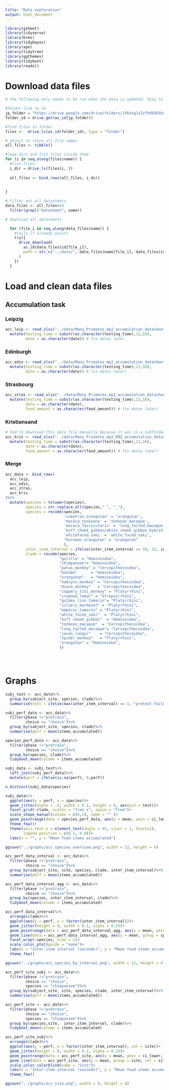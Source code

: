 ```yaml
---
title: "Data exploration"
output: html_document
---
```


```r

library(gsheet)
library(tidyverse)
library(brms)
library(tidybayes)
library(ape)
library(tidytree)
library(ggthemes)
library(tidyboot)
library(readxl)

```

# Download data files

```r

# The following only needs to be run when the data is updated. Skip to next snippet if ther is no update

#folder link to id
jp_folder = "https://drive.google.com/drive/folders/1YRzkqJxZzfhUE0k5bxHI1Sxnu4lLsWTV"
folder_id = drive_get(as_id(jp_folder))

#find files in folder
files <-  drive_ls(as_id(folder_id), type = "folder")

# object to store all file names 
all_files <- tibble()

#loop dirs and list files inside them
for (i in seq_along(files$name)) {
  #list files
  i_dir = drive_ls(files[i, ])
  
  all_files <- bind_rows(all_files, i_dir)
  
   
}

# filter out all datasheets
data_files <- all_files%>%
  filter(grepl("datasheet", name))

# download all datasheets

  for (file_i in seq_along(data_files$name)) {
    #fails if already exists
    try({
      drive_download(
        as_id(data_files$id[file_i]),
        path = str_c("../data/", data_files$name[file_i], data_files$id[file_i])
      )
    })
  }


```

# Load and clean data files

## Accumulation task

### Leipzig

```r
acc_leip <- read_xlsx("../data/Many_Primates_mp2_accumulation_datasheet_leipzig1_0E-r8MU6_48JTdKM9X0f70ZddqIhCiFQJe4eX2kBoY.xlsx", sheet = 2)%>%
  mutate(testing_time = substr(as.character(testing_time),12,16),
         date = as.character(date)) # fix dates later
```

### Edinburgh

```r
acc_edin <- read_xlsx("../data/Many_Primates_mp2_accumulation_datasheet_EdinBRU10CAVQp2NMfRwZ8vyFZNUiODqWMLzjTvNpUof74x0B40.xlsx", sheet = 2)%>%
  mutate(testing_time = substr(as.character(testing_time),12,16),
         date = as.character(date)) # fix dates later)
```

### Strasbourg

```r
acc_stras <- read_xlsx("../data/Many_Primates_mp2_accumulation_datasheet_template129zgrLvXIo8M80Ikyx9c57SzEqeptVuptx0U8kw_j1M.xlsx", sheet = 2)%>%
  mutate(testing_time = substr(as.character(testing_time),12,16),
         date = as.character(date),
         food_amount = as.character(food_amount)) # fix dates later)
```

### Kristiansand

```r
# had to download this data file manually becasue it was in a subfolder 
acc_kris <- read_xlsx("../data/Many_Primates_mp2_KRI_accumulation_datasheet_template.xlsx", sheet = 2)%>%
  mutate(testing_time = substr(as.character(testing_time),12,16),
         date = as.character(date),
         food_amount = as.character(food_amount)) # fix dates later)
```


### Merge

```r
acc_data <- bind_rows(
  acc_leip,
  acc_edin,
  acc_stras,
  acc_kris
)%>%
  mutate(species = tolower(species), 
         species = str_replace_all(species," ", "_"),
         species = recode(species, 
                          'sumatran_orangutan' = 'orangutan',
                          'macaca_tonkeana' = 'tonkean_macaque',
                          'macaca_fascicularis' = 'long_tailed_macaque',
                          'buff_cheek_gibbon/white_cheek_gibbon_hybrid' = 'buff_cheek_gibbon',
                          'whitefaced_saki' = 'white_faced_saki',
                          "bornean_orangutan" = "orangutan"
                          ),
         inter_item_interval = ifelse(inter_item_interval == 16, 12, inter_item_interval), # The Strasbourg data has 2,4,8 and 16s as conditions, not 12s as the longest like everyone else. We need to check back with them to make that it was actually 12s. 
         clade = recode(species, 
                        "gorilla" = "Hominoidea",
                        "chimpanzee"= "Hominoidea",
                        "patas_monkey" = "Cercopithecoidea",
                        "bonobo"      = "Hominoidea",        
                        "orangutan"   = "Hominoidea",       
                        "hamlyns_monkey" = "Cercopithecoidea",
                        "diana_monkey"   = "Cercopithecoidea",   
                        "coppery_titi_monkey" = "Platyrrhini",
                        "crowned_lemur" = "Strepsirrhini",
                        "golden_lion_tamarin"= "Platyrrhini",
                        "silvery_marmoset" = "Platyrrhini", 
                        "emperor_tamarin" = "Platyrrhini",  
                        "white_faced_saki"  = "Platyrrhini",
                        "buff_cheek_gibbon"  = "Hominoidea",
                        "tonkean_macaque"  = "Cercopithecoidea",
                        "long_tailed_macaque"= "Cercopithecoidea",
                        "javan_langur"    = "Cercopithecoidea",  
                        "spider_monkey"   = "Platyrrhini",
                        "orangutan" = "Hominoidea",
                        ))





```

# Graphs

```r
subj_test <- acc_data%>%
  group_by(subject_site, species, clade)%>%
  summarise(test = ifelse(max(inter_item_interval) == 1, "pretest failed", "tested"))

subj_perf_data <- acc_data%>%
  filter(phase !="pretrain", 
         choice == "choice")%>%
  group_by(subject_site, species, clade)%>%
  summarise(perf = mean(items_accumulated))

species_perf_data <- acc_data%>%
  filter(phase !="pretrain", 
         choice == "choice")%>%
  group_by(species, clade)%>%
  tidyboot_mean(column = items_accumulated)

subj_data <- subj_test%>%
  left_join(subj_perf_data)%>%
  mutate(perf = ifelse(is.na(perf), 0,perf))

n_distinct(subj_data$species)
```

```r
subj_data%>%
  ggplot(aes(y = perf, x = species))+
  geom_jitter(alpha = .5, width = 0.1, height = 0, aes(pch = test))+
  facet_grid(~clade, scales = "free_x", space = "free")+
  scale_shape_manual(values = c(4,1), name = "" )+
  geom_pointrange(data = species_perf_data, aes(y = mean, ymin = ci_lower, ymax = ci_upper), col = "firebrick")+
  theme_few()+ 
  theme(axis.text.x = element_text(angle = 45, vjust = 1, hjust=1),
        legend.position = c(0.1, 0.8))+
  labs(x = "", y = "Mean food items accumulated")
```

```r
ggsave("../graphs/acc_species_overview.png", width = 12, height = 4)
```


```r
acc_perf_data_interval <- acc_data%>%
  filter(phase !="pretrain", 
         choice == "choice")%>%
  group_by(subject_site, site, species, clade, inter_item_interval)%>%
  summarise(perf = mean(items_accumulated))

acc_perf_data_interval_agg <- acc_data%>%
  filter(phase !="pretrain", 
         choice == "choice")%>%
  group_by(species, inter_item_interval, clade)%>%
  tidyboot_mean(column = items_accumulated)

```

```r
acc_perf_data_interval%>%
  arrange(clade)%>%
  ggplot(aes(y = perf, x = factor(inter_item_interval)))+
  geom_jitter(height = 0, width = 0.1, alpha = 0.25)+
  geom_pointrange(data = acc_perf_data_interval_agg, aes(y = mean, ymin = ci_lower, ymax = ci_upper, col = species))+
  geom_line(data = acc_perf_data_interval_agg, aes(y = mean, group = species, col = species))+
  facet_wrap(~species, nrow = 1)+
  scale_color_ptol(guide = "none")+
  labs(x = "Inter-item interval (seconds)", y = "Mean food items accumulated")+
  theme_few()
```

```r
ggsave("../graphs/acc_species_by_interval.png", width = 12, height = 4)
```

```r
acc_perf_site_subj <- acc_data%>%
  filter(phase !="pretrain", 
         choice == "choice",
         species == "chimpanzee")%>%
  group_by(subject_site, site, species, clade, inter_item_interval)%>%
  summarise(perf = mean(items_accumulated))

acc_perf_site <- acc_data%>%
  filter(phase !="pretrain", 
         choice == "choice",
         species == "chimpanzee")%>%
  group_by(species,site,  inter_item_interval, clade)%>%
  tidyboot_mean(column = items_accumulated)

```

```r
acc_perf_site_subj%>%
  arrange(clade)%>%
  ggplot(aes(y = perf, x = factor(inter_item_interval), col = site))+
  geom_jitter(height = 0, width = 0.1, alpha = 0.25)+
  geom_pointrange(data = acc_perf_site, aes(y = mean, ymin = ci_lower, ymax = ci_upper, col = site))+
  geom_line(data = acc_perf_site, aes(y = mean, group = site, col = site))+
  scale_color_colorblind(name = "Site")+
  labs(x = "Inter-item interval (seconds)", y = "Mean food items accumulated")+
  theme_few()
```

```r
ggsave("../graphs/acc_site.png", width = 8, height = 4)
```

